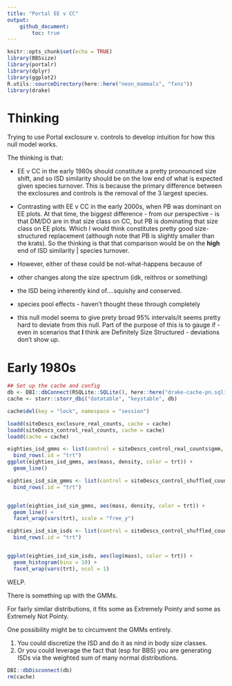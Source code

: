 ```yaml
---
title: "Portal EE v CC"
output: 
    github_document:
        toc: true
---
```


```r
knitr::opts_chunk$set(echo = TRUE)
library(BBSsize)
library(portalr)
library(dplyr)
library(ggplot2)
R.utils::sourceDirectory(here::here("neon_mammals", "fxns"))
library(drake)

```

# Thinking

Trying to use Portal exclosure v. controls to develop intuition for how this null model works.

The thinking is that:

- EE v CC in the early 1980s should constitute a pretty pronounced size shift, and so ISD similarity should be on the low end of what is expected given species turnover. This is because the primary difference between the exclosures and controls is the removal of the 3 largest species. 

- Contrasting with EE v CC in the early 2000s, when PB was dominant on EE plots. At that time, the biggest difference - from our perspective - is that DM/DO are in that size class on CC, but PB is dominating that size class on EE plots. Which I would think constitutes pretty good size-structured replacement (although note that PB is slightly smaller than the krats). So the thinking is that that comparison would be on the **high** end of ISD similarity | species turnover. 

- However, either of these could be not-what-happens because of
- other changes along the size spectrum (idk, reithros or something)
- the ISD being inherently kind of....squishy and conserved. 
- species pool effects - haven't thought these through completely
- this null model seems to give prety broad 95% intervals/it seems pretty hard to deviate from this null. Part of the purpose of this is to gauge if - even in scenarios that **I** think are Definitely Size Structured - deviations don't show up. 


# Early 1980s

```r


## Set up the cache and config
db <- DBI::dbConnect(RSQLite::SQLite(), here::here("drake-cache-pn.sqlite"), synchronous = NULL)
cache <- storr::storr_dbi("datatable", "keystable", db)

cache$del(key = "lock", namespace = "session")

loadd(siteDescs_exclosure_real_counts, cache = cache)
loadd(siteDescs_control_real_counts, cache = cache)
loadd(cache = cache)


```


```r

eighties_isd_gmms <- list(control = siteDescs_control_real_counts$gmm, exclosure = siteDescs_exclosure_real_counts$gmm) %>%
  bind_rows(.id = "trt")
ggplot(eighties_isd_gmms, aes(mass, density, color = trt)) + 
  geom_line()

eighties_isd_sim_gmms <- list(control = siteDescs_control_shuffled_counts_sim_splist_4L$gmm, exclosure = siteDescs_exclosure_shuffled_counts_sim_splist_4L$gmm) %>%
  bind_rows(.id = "trt")


ggplot(eighties_isd_sim_gmms, aes(mass, density, color = trt)) + 
  geom_line() +
  facet_wrap(vars(trt), scale = "free_y")

eighties_isd_sim_isds <- list(control = siteDescs_control_shuffled_counts_sim_splist_4L$isd, exclosure = siteDescs_exclosure_shuffled_counts_sim_splist_4L$isd) %>%
  bind_rows(.id = "trt")


ggplot(eighties_isd_sim_isds, aes(log(mass), color = trt)) + 
  geom_histogram(bins = 10) +
  facet_wrap(vars(trt), ncol = 1)


```



WELP.

There is something up with the GMMs. 

For fairly similar distributions, it fits some as Extremely Pointy and some as Extremely Not Pointy. 

One possibility might be to circumvent the GMMs entirely. 

1. You could discretize the ISD and do it as nind in body size classes.
2. Or you could leverage the fact that (esp for BBS) you are generating ISDs via the weighted sum of many normal distributions. 


```r

DBI::dbDisconnect(db)
rm(cache)

```
